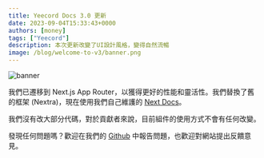 ```yaml
---
title: Yeecord Docs 3.0 更新
date: 2023-09-04T15:33:43+0000
authors: [money]
tags: ["Yeecord"]
description: 本次更新改變了UI設計風格，變得自然流暢
image: /blog/welcome-to-v3/banner.png
---
```


![banner](/blog/welcome-to-v3/banner.png)

我們已遷移到 Next.js App Router，以獲得更好的性能和靈活性。我們替換了舊的框架 (Nextra)，現在使用我們自己維護的 [Next Docs](https://next-docs-zeta.vercel.app)。

我們沒有改大部分代碼，對於貢獻者來說，目前組件的使用方式不會有任何改變。

發現任何問題嗎？歡迎在我們的 [Github](https://github.com/yeecord/website) 中報告問題，也歡迎對網站提出反饋意見。